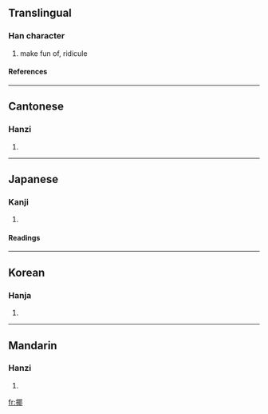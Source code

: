 ==Translingual==
===Han character===
{{Han char|rn=64|rad=手|as=09|sn=12|four=5702<sub>7</sub>|canj=手尸十中 (QSJL)}}
# make fun of, ridicule
====References====
{{Han ref|kx=0445.340|dkj=12437|hdz=31892.010|uh=63F6|ud=25590|bh=D95E|bd=55646}}
----
==Cantonese==
===Hanzi===
{{yue-hanzi|jyut=|y=ye4}}
# {{defn|Cantonese}}
----
==Japanese==
===Kanji===
{{ja-kanji|grade=|rs=手09}}
# {{defn|Japanese}} 
====Readings====
{{ja-readings|on=[[や]] (ya)|kun=[[からかう]] (karakau)}}
----
==Korean==
===Hanja===
{{ko-hanja|hangeul=야|eumhun=|rv=ya|mr=ya|y=ya}}
# {{defn|Korean}}
----
==Mandarin==
===Hanzi===
{{cmn-hanzi|pin=[[gé]] ([[ge2]]), [[yé]] ([[ye2]])|wg=ko<sup>2</sup>, yeh<sup>2</sup>}}
# {{defn|Mandarin}}

[[fr:揶]]